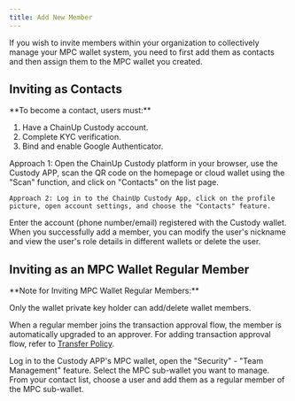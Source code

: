 ```yaml
---
title: Add New Member
---
```


If you wish to invite members within your organization to collectively manage your MPC wallet system, you need to first add them as contacts and then assign them to the MPC wallet you created.

##  Inviting as Contacts

<Tip>
**To become a contact, users must:**

1. Have a ChainUp Custody account.
2. Complete KYC verification.
3. Bind and enable Google Authenticator.

</Tip>

<Steps>
<Step title="Enable the Contacts Feature">
    Approach 1: Open the ChainUp Custody platform in your browser, use the Custody APP, scan the QR code on the homepage or cloud wallet using the "Scan" function, and click on "Contacts" on the list page.

    Approach 2: Log in to the ChainUp Custody App, click on the profile picture, open account settings, and choose the "Contacts" feature.
</Step>
<Step title="Enter the Account">
    Enter the account (phone number/email) registered with the Custody wallet.
</Step>
<Step title="Successful Addition">
    When you successfully add a member, you can modify the user's nickname and view the user's role details in different wallets or delete the user.
</Step>
</Steps>

##  Inviting as an MPC Wallet Regular Member

<Tip>
**Note for Inviting MPC Wallet Regular Members:**

Only the wallet private key holder can add/delete wallet members.

When a regular member joins the transaction approval flow, the member is automatically upgraded to an approver. For adding transaction approval flow, refer to [Transfer Policy](/help-center/manage-mpc/strategy/transfer).

</Tip>

<Steps>
<Step title="Use Team Management Feature">
    Log in to the Custody APP's MPC wallet, open the "Security" - "Team Management" feature.
</Step>
<Step title="Select MPC Sub-Wallet">
    Select the MPC sub-wallet you want to manage.
</Step>
<Step title="Add Member as MPC Wallet Regular Member">
    From your contact list, choose a user and add them as a regular member of the MPC sub-wallet.
</Step>
</Steps>
